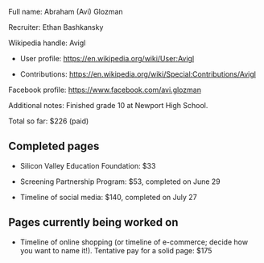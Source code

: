 Full name: Abraham (Avi) Glozman

Recruiter: Ethan Bashkansky

Wikipedia handle: Avigl

* User profile: https://en.wikipedia.org/wiki/User:Avigl

* Contributions: https://en.wikipedia.org/wiki/Special:Contributions/Avigl

Facebook profile: https://www.facebook.com/avi.glozman

Additional notes: Finished grade 10 at Newport High School.

Total so far: $226 (paid)

== Completed pages ==

* Silicon Valley Education Foundation: $33

* Screening Partnership Program: $53, completed on June 29

* Timeline of social media: $140, completed on July 27

== Pages currently being worked on ==

* Timeline of online shopping (or timeline of e-commerce; decide how you want to name it!). Tentative pay for a solid page: $175
